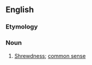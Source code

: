 ==English==

===Etymology===
{{suffix|en|savvy|ness}}
===Noun===
{{en-noun|savvinesses}}

# [[shrewdness|Shrewdness]]; [[common sense]]